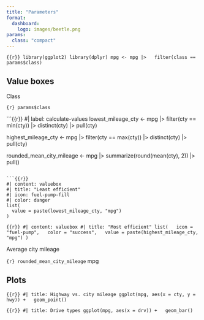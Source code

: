 ```yaml
---
title: "Parameters"
format: 
  dashboard:
    logo: images/beetle.png
params:
  class: "compact"
---
```


```{{r}}
library(ggplot2)
library(dplyr)
mpg <- mpg |>
  filter(class == params$class)
```

## Value boxes {height="25%"}

::: {.valuebox icon="car-front-fill" color="info"}
Class

`{r} params$class`
:::

```{{r}}
#| label: calculate-values
lowest_mileage_cty <- mpg |>
  filter(cty == min(cty)) |>
  distinct(cty) |>
  pull(cty)

highest_mileage_cty <- mpg |>
  filter(cty == max(cty)) |>
  distinct(cty) |>
  pull(cty)
  
rounded_mean_city_mileage <- mpg |>
  summarize(round(mean(cty), 2)) |>
  pull()
```

```{{r}}
#| content: valuebox
#| title: "Least efficient"
#| icon: fuel-pump-fill
#| color: danger
list(
  value = paste(lowest_mileage_cty, "mpg")
)
```

```{{r}}
#| content: valuebox
#| title: "Most efficient"
list(
  icon = "fuel-pump",
  color = "success",
  value = paste(highest_mileage_cty, "mpg")
)
```

::: {.valuebox icon="fuel-pump" color="secondary"}
Average city mileage

`{r} rounded_mean_city_mileage` mpg
:::

## Plots {height="75%"}

```{{r}}
#| title: Highway vs. city mileage
ggplot(mpg, aes(x = cty, y = hwy)) +
  geom_point()
```

```{{r}}
#| title: Drive types
ggplot(mpg, aes(x = drv)) +
  geom_bar()
```
